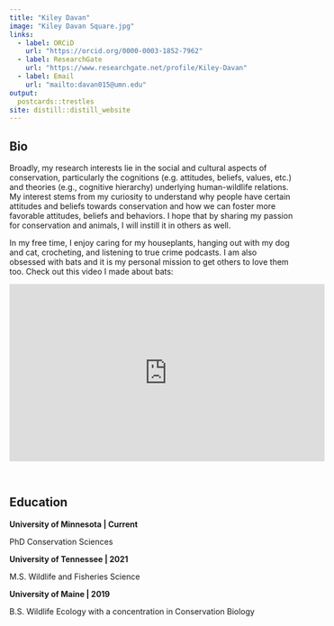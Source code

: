 ```yaml
---
title: "Kiley Davan"
image: "Kiley Davan Square.jpg"
links:
  - label: ORCiD
    url: "https://orcid.org/0000-0003-1852-7962"
  - label: ResearchGate
    url: "https://www.researchgate.net/profile/Kiley-Davan"
  - label: Email
    url: "mailto:davan015@umn.edu"
output:
  postcards::trestles
site: distill::distill_website
---
```


## Bio
Broadly, my research interests lie in the social and cultural aspects of conservation, particularly the cognitions (e.g. attitudes, beliefs, values, etc.) and theories (e.g., cognitive hierarchy) underlying human-wildlife relations. My interest stems from my curiosity to understand why people have certain attitudes and beliefs towards conservation and how we can foster more favorable attitudes, beliefs and behaviors. I hope that by sharing my passion for conservation and animals, I will instill it in others as well.  

In my free time, I enjoy caring for my houseplants, hanging out with my dog and cat, crocheting, and listening to true crime podcasts. I am also obsessed with bats and it is my personal mission to get others to love them too. Check out this video I made about bats: 

<iframe width="560" height="315" src="https://www.youtube.com/embed/I2dQROPiAIY" title="YouTube video player" frameborder="0" allow="accelerometer; autoplay; clipboard-write; encrypted-media; gyroscope; picture-in-picture" allowfullscreen></iframe>

<br />

## Education

**University of Minnesota | Current** 

PhD Conservation Sciences

**University of Tennessee | 2021** 

M.S. Wildlife and Fisheries Science 

**University of Maine | 2019** 

B.S. Wildlife Ecology with a concentration in Conservation Biology



